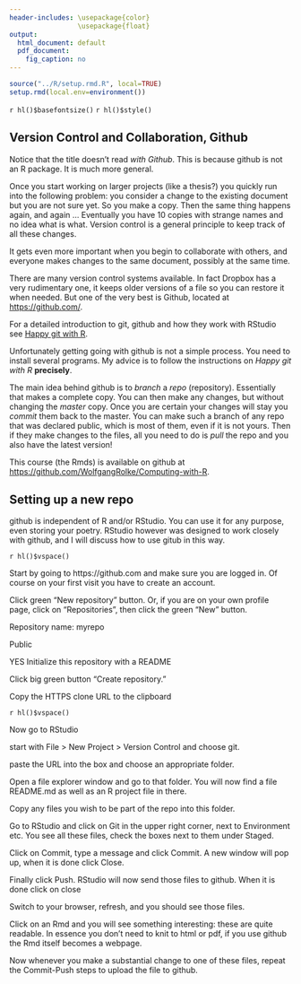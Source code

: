 ```yaml
---
header-includes: \usepackage{color}
                 \usepackage{float}
output:
  html_document: default
  pdf_document:
    fig_caption: no
---
```


```r
source("../R/setup.rmd.R", local=TRUE)
setup.rmd(local.env=environment())
```
`r hl()$basefontsize()`
`r hl()$style()`

## Version Control and Collaboration, Github

Notice that the title doesn't read *with Github*. This is because github is not an R package. It is much more general.

Once you start working on larger projects (like a thesis?) you quickly run into the following problem: you consider a change to the existing document but you are not sure yet. So you make a copy. Then the same thing happens again, and again ... Eventually you have 10 copies with strange names and no idea what is what. Version control is a general principle to keep track of all these changes. 

It gets even more important when you begin to collaborate with others, and everyone makes changes to the same document, possibly at the same time.

There are many version control systems available. In fact Dropbox has a very rudimentary one, it keeps older versions of a file so you can restore it when needed. But one of the very best is Github, located at [https://github.com/](https://github.com/). 

For a detailed introduction to git, github and how they work with RStudio see [Happy git with R](http://happygitwithr.com).

Unfortunately getting going with github is not a simple process. You need to install several programs. My advice is to follow the instructions on *Happy git with R* **precisely**.

The main idea behind github is to *branch* a *repo* (repository). Essentially that makes a complete copy. You can then make any changes, but without changing the *master* copy. Once you are certain your changes will stay you *commit* them back to the master. You can make such a branch of any repo that was declared public, which is most of them, even if it is not yours. Then if they make changes to the files, all you need to do is *pull* the repo and you also have the latest version!

This course (the Rmds) is available on github at [https://github.com/WolfgangRolke/Computing-with-R](https://github.com/WolfgangRolke/Computing-with-R). 

## Setting up a new repo

github is independent of R and/or RStudio. You can use it for any purpose, even storing your poetry. RStudio however was designed to work closely with github, and I will discuss how to use gitub in this way.

`r hl()$vspace()`

Start by going to https://github.com and make sure you are logged in. Of course on your first visit you have to create an account.

Click green “New repository” button. Or, if you are on your own profile page, click on “Repositories”, then click the green “New” button.

Repository name: myrepo 

Public

YES Initialize this repository with a README


Click big green button “Create repository.”

Copy the HTTPS clone URL to the clipboard 

`r hl()$vspace()`

Now go to RStudio

start with File > New Project > Version Control and choose git.

paste the URL into the box and choose an appropriate folder.

Open a file explorer window and go to that folder. You will now find a file README.md as well as an R project file in there.

Copy any files you wish to be part of the repo into this folder.

Go to RStudio and click on Git in the upper right corner, next to Environment etc. You see all these files, check the boxes next to them under Staged.

Click on Commit, type a message and click Commit. A new window will pop up, when it is done click Close. 

Finally click Push. RStudio will now send those files to github. When it is done click on close

Switch to your browser, refresh, and you should see those files.

Click on an Rmd and you will see something interesting: these are quite readable. In essence you don't need to knit to html or pdf, if you use github the Rmd itself becomes a webpage.

Now whenever you make a substantial change to one of these files, repeat the Commit-Push steps to upload the file to github.







